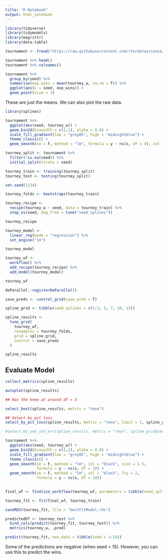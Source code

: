 ```yaml
---
title: "R Notebook"
output: html_notebook
---
```


```r
library(tidyverse)
library(tidymodels)
library(magrittr)
library(data.table)

```

```r
tournament <- fread("https://raw.githubusercontent.com/rfordatascience/tidytuesday/master/data/2020/2020-10-06/tournament.csv")

```

```r
tournament %>% head()
tournament %>% colnames()
```

```r
tournament %>%
  group_by(seed) %>%
  summarise(exp_wins = mean(tourney_w, na.rm = T)) %>%
  ggplot(aes(x = seed, exp_wins)) + 
  geom_point(size = 3)
```
These are just the means. We can also plot the raw data.

```r
library(splines)

tournament %>%
  ggplot(aes(seed, tourney_w)) + 
  geom_bin2d(binwidth = c(1,1), alpha = 0.8) + 
  scale_fill_gradient(low = "grey85", high = "midnightblue") + 
  theme_classic() + 
  geom_smooth(se = F, method = "lm", formula = y ~ ns(x, df = 4), col = "black")
```

```r
tourney_split <- tournament %>%
  filter(!is.na(seed)) %>%
  initial_split(strata = seed)

tourney_train <- training(tourney_split)
tourney_test <- testing(tourney_split)
```

```r
set.seed(1234)

tourney_folds <- bootstraps(tourney_train)
```

```r
tourney_recipe <- 
  recipe(tourney_w ~ seed, data = tourney_train) %>%
  step_ns(seed, deg_free = tune("seed_splines"))

tourney_recipe
```

```r
tourney_model <- 
  linear_reg(mode = "regression") %>%
  set_engine("lm")

tourney_model
```
```r
tourney_wf <- 
  workflow() %>%
  add_recipe(tourney_recipe) %>%
  add_model(tourney_model)

tourney_wf
```

```r
doParallel::registerDoParallel()

save_preds <- control_grid(save_pred = T)

spline_grid <- tibble(seed_splines = c(1:3, 5, 7, 10, 15))

spline_results <-
  tune_grid(
    tourney_wf,
    resamples = tourney_folds,
    grid = spline_grid,
    control = save_preds
  )

spline_results
```
## Evaluate Model
```r
collect_metrics(spline_results)

autoplot(spline_results)

## Has the knee at around df = 3

select_best(spline_results, metric = "rmse")

## Select by pct loss
select_by_pct_loss(spline_results, metric = "rmse", limit = 1, spline_grid$seed_splines)

#select_by_one_std_err(spline_results, metric = "rmse", spline_grid$seed_splines)
```
```r
tournament %>%
  ggplot(aes(seed, tourney_w)) + 
  geom_bin2d(binwidth = c(1,1), alpha = 0.8) + 
  scale_fill_gradient(low = "grey85", high = "midnightblue") + 
  theme_classic() + 
  geom_smooth(se = F, method = "lm", col = "black", size = 1.5,
              formula = y ~ ns(x, df = 3)) + 
  geom_smooth(se = F, method = "lm", col = "black", lty = 2,
              formula = y ~ ns(x, df = 10))
  
```

```r
final_wf <- finalize_workflow(tourney_wf, parameters = tibble(seed_splines = 3))

tourney_fit <- fit(final_wf, tourney_train)
```

```r
saveRDS(tourney_fit, file = "bestFitModel.rds")
```

```r

predictedDf <- tourney_test %>%
  bind_cols(predict(tourney_fit, tourney_test)) %>%
  metrics(tourney_w, .pred)
```

```r
predict(tourney_fit, new_data = tibble(seed = 1:16))
```
Some of the predictions are negative (when seed > 15). However, you can use this to predict the wins.







